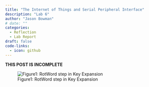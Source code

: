 ```yaml
---
title: "The Internet of Things and Serial Peripheral Interface"
description: "Lab 6"
author: "Jason Bowman"
# date: ""
categories:
  - Reflection
  - Lab Report
draft: false
code-links:
  - icon: github
---
```

**THIS POST IS INCOMPLETE**

![Figure1: RotWord step in Key Expansion](images/warm12.jpeg)
